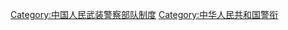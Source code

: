 {{Catmore}}

[[Category:中国人民武装警察部队制度|Category:中国人民武装警察部队制度]]
[[Category:中华人民共和国警衔|Category:中华人民共和国警衔]]
